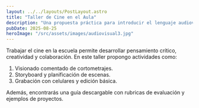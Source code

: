 ```yaml
---
layout: ../../layouts/PostLayout.astro
title: "Taller de Cine en el Aula"
description: "Una propuesta práctica para introducir el lenguaje audiovisual en educación artística."
pubDate: 2025-08-25
heroImage: "/src/assets/images/audiovisual3.jpg"
---
```


Trabajar el cine en la escuela permite desarrollar pensamiento crítico, creatividad y colaboración. En este taller propongo actividades como:

1. Visionado comentado de cortometrajes.
2. Storyboard y planificación de escenas.
3. Grabación con celulares y edición básica.

Además, encontrarás una guía descargable con rubricas de evaluación y ejemplos de proyectos.
